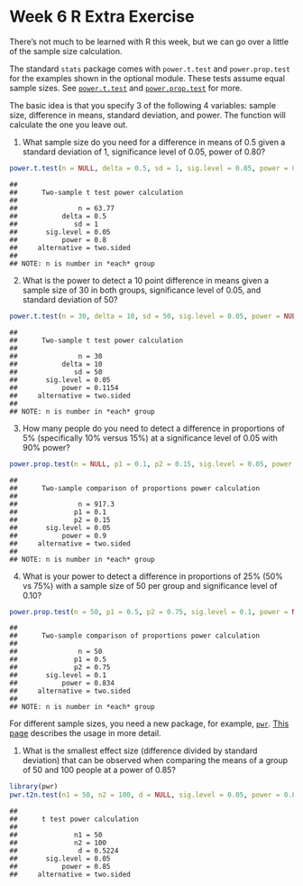 Week 6 R Extra Exercise
====

There's not much to be learned with R this week, but we can go over a little of the sample size calculation.

The standard `stats` package comes with `power.t.test` and `power.prop.test` for the examples shown in the optional module. These tests assume equal sample sizes. See [`power.t.test`](http://stat.ethz.ch/R-manual/R-patched/library/stats/html/power.t.test.html) and [`power.prop.test`](http://stat.ethz.ch/R-manual/R-patched/library/stats/html/power.prop.test.html) for more.

The basic idea is that you specify 3 of the following 4 variables: sample size, difference in means, standard deviation, and power. The function will calculate the one you leave out. 

1. What sample size do you need for a difference in means of 0.5 given a standard deviation of 1, significance level of 0.05, power of 0.80?


```r
power.t.test(n = NULL, delta = 0.5, sd = 1, sig.level = 0.05, power = 0.8)
```

```
## 
##      Two-sample t test power calculation 
## 
##               n = 63.77
##           delta = 0.5
##              sd = 1
##       sig.level = 0.05
##           power = 0.8
##     alternative = two.sided
## 
## NOTE: n is number in *each* group
```


2. What is the power to detect a 10 point difference in means given a sample size of 30 in both groups, significance level of 0.05, and standard deviation of 50?


```r
power.t.test(n = 30, delta = 10, sd = 50, sig.level = 0.05, power = NULL)
```

```
## 
##      Two-sample t test power calculation 
## 
##               n = 30
##           delta = 10
##              sd = 50
##       sig.level = 0.05
##           power = 0.1154
##     alternative = two.sided
## 
## NOTE: n is number in *each* group
```


3. How many people do you need to detect a difference in proportions of 5% (specifically 10% versus 15%) at a significance level of 0.05 with 90% power?


```r
power.prop.test(n = NULL, p1 = 0.1, p2 = 0.15, sig.level = 0.05, power = 0.9)
```

```
## 
##      Two-sample comparison of proportions power calculation 
## 
##               n = 917.3
##              p1 = 0.1
##              p2 = 0.15
##       sig.level = 0.05
##           power = 0.9
##     alternative = two.sided
## 
## NOTE: n is number in *each* group
```


4. What is your power to detect a difference in proportions of 25% (50% vs 75%) with a sample size of 50 per group and significance level of 0.10?


```r
power.prop.test(n = 50, p1 = 0.5, p2 = 0.75, sig.level = 0.1, power = NULL)
```

```
## 
##      Two-sample comparison of proportions power calculation 
## 
##               n = 50
##              p1 = 0.5
##              p2 = 0.75
##       sig.level = 0.1
##           power = 0.834
##     alternative = two.sided
## 
## NOTE: n is number in *each* group
```


For different sample sizes, you need a new package, for example, [`pwr`](http://cran.r-project.org/web/packages/pwr/index.html). [This page](http://www.statmethods.net/stats/power.html) describes the usage in more detail.

1. What is the smallest effect size (difference divided by standard deviation) that can be observed when comparing the means of a group of 50 and 100 people at a power of 0.85?


```r
library(pwr)
pwr.t2n.test(n1 = 50, n2 = 100, d = NULL, sig.level = 0.05, power = 0.85, alternative = "two.sided")
```

```
## 
##      t test power calculation 
## 
##              n1 = 50
##              n2 = 100
##               d = 0.5224
##       sig.level = 0.05
##           power = 0.85
##     alternative = two.sided
```

